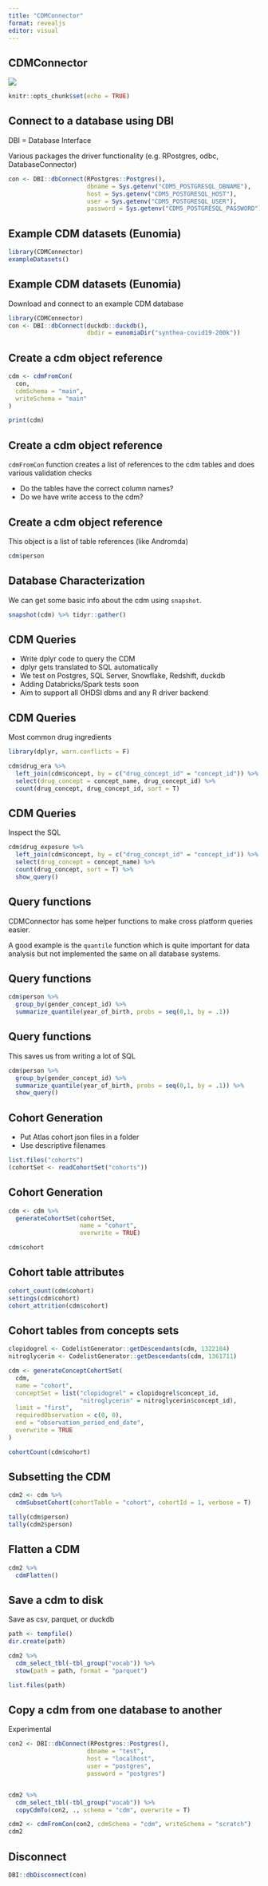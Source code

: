 ```yaml
---
title: "CDMConnector"
format: revealjs
editor: visual
---
```


## CDMConnector

![](cdmconnector-hex.png){.absolute top=200 left=350}

```r
knitr::opts_chunk$set(echo = TRUE)
```

## Connect to a database using DBI 

DBI = Database Interface

Various packages the driver functionality (e.g. RPostgres, odbc, DatabaseConnector)

```r
con <- DBI::dbConnect(RPostgres::Postgres(),
                      dbname = Sys.getenv("CDM5_POSTGRESQL_DBNAME"),
                      host = Sys.getenv("CDM5_POSTGRESQL_HOST"),
                      user = Sys.getenv("CDM5_POSTGRESQL_USER"),
                      password = Sys.getenv("CDM5_POSTGRESQL_PASSWORD"))
```


## Example CDM datasets (Eunomia)

```r
library(CDMConnector)
exampleDatasets()
```

## Example CDM datasets (Eunomia)

Download and connect to an example CDM database

```r
library(CDMConnector)
con <- DBI::dbConnect(duckdb::duckdb(), 
                      dbdir = eunomiaDir("synthea-covid19-200k"))
```

## Create a cdm object reference

```r
cdm <- cdmFromCon(
  con,
  cdmSchema = "main",
  writeSchema = "main"
)

print(cdm)
```

## Create a cdm object reference

`cdmFromCon` function creates a list of references to the cdm tables and does various validation checks

-   Do the tables have the correct column names?
-   Do we have write access to the cdm?

## Create a cdm object reference

This object is a list of table references (like Andromda)

```r
cdm$person
```

## Database Characterization

We can get some basic info about the cdm using `snapshot`.

```r
snapshot(cdm) %>% tidyr::gather()
```

## CDM Queries

- Write dplyr code to query the CDM
- dplyr gets translated to SQL automatically
- We test on Postgres, SQL Server, Snowflake, Redshift, duckdb
- Adding Databricks/Spark tests soon
- Aim to support all OHDSI dbms and any R driver backend

## CDM Queries

Most common drug ingredients

```r
library(dplyr, warn.conflicts = F)

cdm$drug_era %>% 
  left_join(cdm$concept, by = c("drug_concept_id" = "concept_id")) %>% 
  select(drug_concept = concept_name, drug_concept_id) %>% 
  count(drug_concept, drug_concept_id, sort = T) 
```

## CDM Queries

Inspect the SQL

```r
cdm$drug_exposure %>% 
  left_join(cdm$concept, by = c("drug_concept_id" = "concept_id")) %>% 
  select(drug_concept = concept_name) %>% 
  count(drug_concept, sort = T) %>% 
  show_query()
```

## Query functions

CDMConnector has some helper functions to make cross platform queries easier. 

A good example is the `quantile` function which is quite important for data analysis but not implemented the same on all database systems.


## Query functions

```r
cdm$person %>% 
  group_by(gender_concept_id) %>% 
  summarize_quantile(year_of_birth, probs = seq(0,1, by = .1)) 
```

## Query functions

This saves us from writing a lot of SQL

```r
cdm$person %>% 
  group_by(gender_concept_id) %>% 
  summarize_quantile(year_of_birth, probs = seq(0,1, by = .1)) %>% 
  show_query()

```

## Cohort Generation

- Put Atlas cohort json files in a folder
- Use descriptive filenames

```r
list.files("cohorts")
(cohortSet <- readCohortSet("cohorts"))
```

## Cohort Generation

```r
cdm <- cdm %>% 
  generateCohortSet(cohortSet,
                    name = "cohort", 
                    overwrite = TRUE)

cdm$cohort
```

## Cohort table attributes

```r
cohort_count(cdm$cohort)
settings(cdm$cohort)
cohort_attrition(cdm$cohort)
```

## Cohort tables from concepts sets

```r
clopidogrel <- CodelistGenerator::getDescendants(cdm, 1322184)
nitroglycerin <- CodelistGenerator::getDescendants(cdm, 1361711)

cdm <- generateConceptCohortSet(
  cdm,
  name = "cohort",
  conceptSet = list("clopidogrel" = clopidogrel$concept_id,
                    "nitroglycerin" = nitroglycerin$concept_id),
  limit = "first",
  requiredObservation = c(0, 0),
  end = "observation_period_end_date",
  overwrite = TRUE
)

cohortCount(cdm$cohort)
```

## Subsetting the CDM

```r

cdm2 <- cdm %>% 
  cdmSubsetCohort(cohortTable = "cohort", cohortId = 1, verbose = T)

tally(cdm$person)
tally(cdm2$person)
```

## Flatten a CDM

```r
cdm2 %>% 
  cdmFlatten()
```

## Save a cdm to disk

Save as csv, parquet, or duckdb

```r
path <- tempfile()
dir.create(path)

cdm2 %>% 
  cdm_select_tbl(-tbl_group("vocab")) %>% 
  stow(path = path, format = "parquet")

list.files(path)
```

## Copy a cdm from one database to another

Experimental

```r

con2 <- DBI::dbConnect(RPostgres::Postgres(), 
                      dbname = "test",
                      host = "localhost",
                      user = "postgres",
                      password = "postgres")


cdm2 %>% 
  cdm_select_tbl(-tbl_group("vocab")) %>% 
  copyCdmTo(con2, ., schema = "cdm", overwrite = T)

```

```r
cdm2 <- cdmFromCon(con2, cdmSchema = "cdm", writeSchema = "scratch")
cdm2
```

## Disconnect

```r
DBI::dbDisconnect(con)
```
